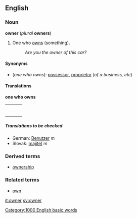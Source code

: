 ==English== <!-- Inflected form from Basic English list -->
===Noun===
'''owner''' (''plural'' '''owners''')

# One who [[own]]s (something).
#: ''Are you the owner of this car?''

====Synonyms====
*(''one who owns''): [[possessor]], [[proprietor]] (''of a business, etc'')

====Translations====

'''one who owns'''
{| border=0  width=100%
|-
|bgcolor="#FFFFE0" valign=top width=48%|
{|
<!--Put translations for languages from A to I here-->
|}
| width=1% |
|bgcolor="#FFFFE0" valign=top width=48%|
{|
<!--Put translations for languages from J to Z here-->
|}
|}

=====Translations to be checked=====
<!--Remove this section once all of the translations below have been moved into the tables above.-->
{{checktrans}}

*German: [[Benutzer]] ''m''
*Slovak: [[majiteľ]] ''m''

===Derived terms===
*[[ownership]]

===Related terms===
*[[own]]

[[Category:1000 English basic words]]

[[it:owner]]
[[sv:owner]]